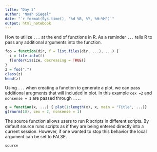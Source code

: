 ```yaml
---
title: "Day 3"
author: "Noah Siegel"
date: "`r format(Sys.time(), '%d %B, %Y, %H:%M')`"
output: html_notebook
---
```


How to utilize `...` at the end of functions in R. As a reminder `...` tells R to pass any additional arguments into the function.
```r
foo = function(dir, f = list.files(dir, ...), ...) {
  i = file.info(f)
  f[order(i$size, decreasing = TRUE)]
}
z = foo(".")
class(z)
head(z)
```

Using `...` when creating a function to generate a plot, we can pass additional arugments that will included in plot. In this example `cex =2` and `nonsense = 1` are passed through `...`.
```r
g = function(x, ...) { plot(1:length(x), x, main = "Title", ...)}
g(rnorm(10), cex = 2, nonsense = 1)
```

The source function allows users to run R scripts in different scripts. By default source runs scripts as if they are being entered directly into a current session. However, if one wanted to stop this behavior the local argument can be set to FALSE.
```r
source
```

